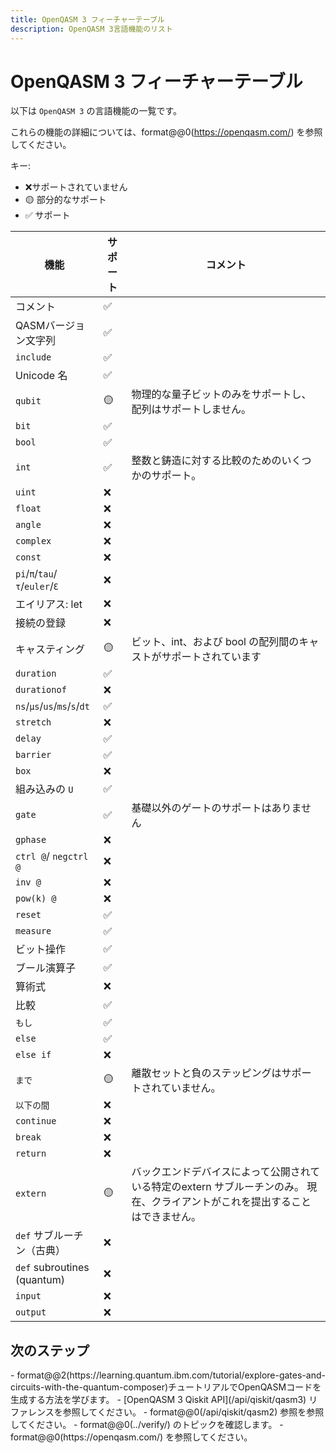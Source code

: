 ```yaml
---
title: OpenQASM 3 フィーチャーテーブル
description: OpenQASM 3言語機能のリスト
---
```


# OpenQASM 3 フィーチャーテーブル

以下は `OpenQASM 3` の言語機能の一覧です。

これらの機能の詳細については、format@@0(https://openqasm.com/) を参照してください。

キー:

-   ❌サポートされていません
-   🟡 部分的なサポート
-   ✅ サポート

| 機能                             | サポート    | コメント                                                                                                                  |
| ------------------------------ | ------- | --------------------------------------------------------------------------------------------------------------------- |
| コメント                           | ✅       |                                                                                                                       |
| QASMバージョン文字列                   | ✅       |                                                                                                                       |
| `include`                      | ✅       |                                                                                                                       |
| Unicode 名                      | ✅       |                                                                                                                       |
| `qubit`                        | 🟡      | 物理的な量子ビットのみをサポートし、配列はサポートしません。                                                                                        |
| `bit`                          | ✅       |                                                                                                                       |
| `bool`                         | ✅       |                                                                                                                       |
| `int`                          | ✅       | 整数と鋳造に対する比較のためのいくつかのサポート。                                                                                             |
| `uint`                         | ❌       |                                                                                                                       |
| `float`                        | ❌       |                                                                                                                       |
| `angle`                        | ❌       |                                                                                                                       |
| `complex`                      | ❌       |                                                                                                                       |
| `const`                        | ❌       |                                                                                                                       |
| `pi`/`π`/`tau`/`τ`/`euler`/`Ɛ` | ❌       |                                                                                                                       |
| エイリアス: let                     | ❌       |                                                                                                                       |
| 接続の登録                          | ❌       |                                                                                                                       |
| キャスティング                        | 🟡      | ビット、int、および bool の配列間のキャストがサポートされています                                                                                 |
| `duration`                     | ✅       |                                                                                                                       |
| `durationof`                   | ❌       |                                                                                                                       |
| `ns`/`μs`/`us`/`ms`/`s`/`dt`   | ✅       |                                                                                                                       |
| `stretch`                      | ❌       |                                                                                                                       |
| `delay`                        | ✅       |                                                                                                                       |
| `barrier`                      | ✅       |                                                                                                                       |
| `box`                          | ❌       |                                                                                                                       |
| 組み込みの `U`                      | ✅       |                                                                                                                       |
| `gate`                         | ✅       | 基礎以外のゲートのサポートはありません                                                                                                   |
| `gphase`                       | ❌       |                                                                                                                       |
| `ctrl @`/ `negctrl @`          | ❌       |                                                                                                                       |
| `inv @`                        | ❌       |                                                                                                                       |
| `pow(k) @`                     | ❌       |                                                                                                                       |
| `reset`                        | ✅       |                                                                                                                       |
| `measure`                      | ✅       |                                                                                                                       |
| ビット操作                          | ✅       |                                                                                                                       |
| ブール演算子                         | ✅       |                                                                                                                       |
| 算術式                            | ❌       |                                                                                                                       |
| 比較                             | ✅       |                                                                                                                       |
| `もし`                           | ✅       |                                                                                                                       |
| `else`                         | ✅       |                                                                                                                       |
| `else if`                      | ❌       |                                                                                                                       |
| `まで`                           | 🟡      | 離散セットと負のステッピングはサポートされていません。                                                                                           |
| `以下の間`                         | ❌       |                                                                                                                       |
| `continue`                     | ❌       |                                                                                                                       |
| `break`                        | ❌       |                                                                                                                       |
| `return`                       | ❌       |                                                                                                                       |
| `extern`                       | 🟡      | バックエンドデバイスによって公開されている特定のextern サブルーチンのみ。 現在、クライアントがこれを提出することはできません。                                                   |
| `def` サブルーチン（古典）               | ❌       |                                                                                                                       |
| `def` subroutines (quantum)    | ❌       |                                                                                                                       |
| `input`                        | ❌       |                                                                                                                       |
| `output`                       | ❌       |                                                                                                                       |

## 次のステップ

<Admonition type="tip" title="Recommendations">
    - format@@2(https://learning.quantum.ibm.com/tutorial/explore-gates-and-circuits-with-the-quantum-composer)チュートリアルでOpenQASMコードを生成する方法を学びます。
    - [OpenQASM 3 Qiskit API](/api/qiskit/qasm3) リファレンスを参照してください。
    - format@@0(/api/qiskit/qasm2) 参照を参照してください。
    - format@@0(../verify/) のトピックを確認します。
    - format@@0(https://openqasm.com/) を参照してください。
</Admonition>
